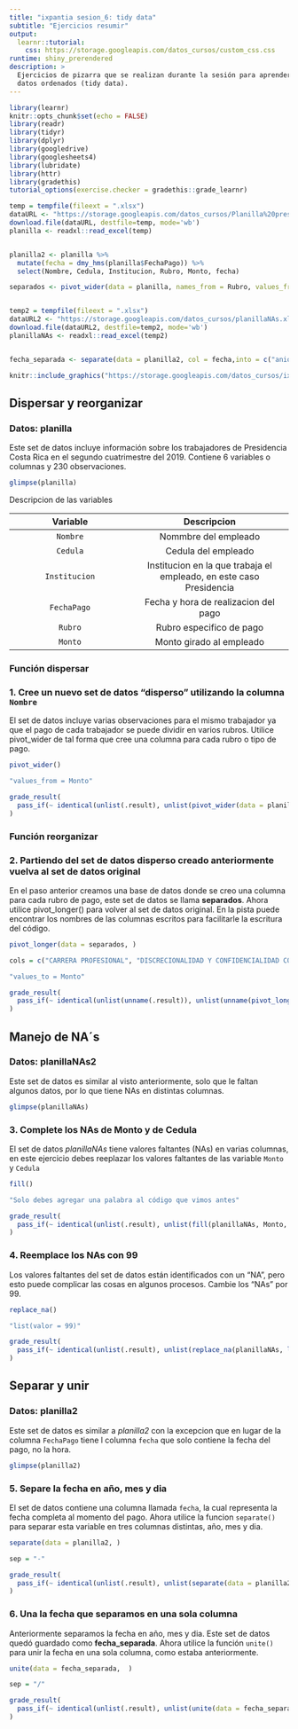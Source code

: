 ```yaml
---
title: "ixpantia sesion_6: tidy data"
subtitle: "Ejercicios resumir" 
output: 
  learnr::tutorial:
    css: https://storage.googleapis.com/datos_cursos/custom_css.css
runtime: shiny_prerendered
description: >
  Ejercicios de pizarra que se realizan durante la sesión para aprender sobre
  datos ordenados (tidy data).
---
```


<style>
@import url('https://fonts.googleapis.com/css2?family=Roboto+Mono&family=Roboto+Slab&family=Source+Sans+Pro:wght@300;400&display=swap');

@import url('https://fonts.googleapis.com/css2?family=Lato&display=swap');
</style> 

```r
library(learnr)
knitr::opts_chunk$set(echo = FALSE)
library(readr)
library(tidyr)
library(dplyr)
library(googledrive)
library(googlesheets4)
library(lubridate)
library(httr)
library(gradethis)
tutorial_options(exercise.checker = gradethis::grade_learnr)

temp = tempfile(fileext = ".xlsx")
dataURL <- "https://storage.googleapis.com/datos_cursos/Planilla%20presidencia.xlsx"
download.file(dataURL, destfile=temp, mode='wb')
planilla <- readxl::read_excel(temp)


planilla2 <- planilla %>% 
  mutate(fecha = dmy_hms(planilla$FechaPago)) %>% 
  select(Nombre, Cedula, Institucion, Rubro, Monto, fecha)

separados <- pivot_wider(data = planilla, names_from = Rubro, values_from = Monto)


temp2 = tempfile(fileext = ".xlsx")
dataURL2 <- "https://storage.googleapis.com/datos_cursos/planillaNAs.xlsx"
download.file(dataURL2, destfile=temp2, mode='wb')
planillaNAs <- readxl::read_excel(temp2)


fecha_separada <- separate(data = planilla2, col = fecha,into = c("anio", "mes", "dia"), sep = "-")
```

```r
knitr::include_graphics("https://storage.googleapis.com/datos_cursos/ixpantia_logo.png")  
```

## Dispersar y reorganizar

### Datos: **planilla**

Este set de datos incluye información sobre los trabajadores de Presidencia Costa Rica en el segundo cuatrimestre del 2019. Contiene 6 variables o columnas y 230 observaciones. 
```r
glimpse(planilla) 
```

Descripcion de las variables

| Variable | Descripcion |
|:--------:|:-----------:|
| `Nombre` | Nommbre del empleado |
| `Cedula` | Cedula del empleado |
| `Institucion` | Institucion en la que trabaja el empleado, en este caso Presidencia |
| `FechaPago` | Fecha y hora de realizacion del pago |
| `Rubro` | Rubro especifico de pago |
| `Monto` | Monto girado al empleado |


### Función dispersar
### 1. Cree un nuevo set de datos "disperso" utilizando la columna `Nombre` 

El set de datos incluye varias observaciones para el mismo trabajador ya que el pago de cada trabajador se puede dividir en varios rubros. Utilice pivot_wider de tal forma que cree una columna para cada rubro o tipo de pago. 
```r
pivot_wider()
```

```r
"values_from = Monto"
```

```r
grade_result(
  pass_if(~ identical(unlist(.result), unlist(pivot_wider(data = planilla, names_from = Rubro, values_from = Monto))), "Muy bien!")
)
```


### Función reorganizar
### 2. Partiendo del set de datos disperso creado anteriormente vuelva al set de datos original

En el paso anterior creamos una base de datos donde se creo una columna para cada rubro de pago, este set de datos se llama **separados**. Ahora utilice pivot_longer() para volver al set de datos original. En la pista puede encontrar los nombres de las columnas escritos para facilitarle la escritura del código. 
```r
pivot_longer(data = separados, )
```

```r
cols = c("CARRERA PROFESIONAL", "DISCRECIONALIDAD Y CONFIDENCIALIDAD COL 108", "DEDICACION EXCLUSIVA", "SALARIO BASE", "AUMENTOS ANUALES", "HORAS EXTRA-P.Adeudados", "PROHIBICION", "SOBREPAGO POR ASIGNACION", "SUBSIDIO ENFERMEDAD REG SERV CIVIL", "SUBSIDIO ENFERMEDAD NO REG SERV CIVIL")
```
 
```r
"values_to = Monto"
```

```r
grade_result(
  pass_if(~ identical(unlist(unname(.result)), unlist(unname(pivot_longer(data = separados, cols = c("CARRERA PROFESIONAL", "DISCRECIONALIDAD Y CONFIDENCIALIDAD COL 108", "DEDICACION EXCLUSIVA", "SALARIO BASE", "AUMENTOS ANUALES", "HORAS EXTRA-P.Adeudados", "PROHIBICION", "SOBREPAGO POR ASIGNACION", "SUBSIDIO ENFERMEDAD REG SERV CIVIL", "SUBSIDIO ENFERMEDAD NO REG SERV CIVIL"),names_to = "Rubro", values_to = "Monto")))), "Muy bien!")
)
```


## Manejo de NA´s

### Datos: **planillaNAs2**

Este set de datos es similar al visto anteriormente, solo que le faltan algunos datos, por lo que tiene NAs en distintas columnas. 
```r
glimpse(planillaNAs)
```


### 3. Complete los NAs de Monto y de Cedula

El set de datos *planillaNAs* tiene valores faltantes (NAs) en varias columnas, en este ejercicio debes reeplazar los valores faltantes de las variable `Monto` y `Cedula`
```r
fill()
```

```r
"Solo debes agregar una palabra al código que vimos antes"
```

```r
grade_result(
  pass_if(~ identical(unlist(.result), unlist(fill(planillaNAs, Monto, Cedula))), "Muy bien!")
)
```


### 4. Reemplace los NAs con 99

Los valores faltantes del set de datos están identificados con un "NA", pero esto puede complicar las cosas en algunos procesos. Cambie los "NAs" por 99. 
```r
replace_na()
```

```r
"list(valor = 99)"
```

```r
grade_result(
  pass_if(~ identical(unlist(.result), unlist(replace_na(planillaNAs, list(valor = 99)))), "Muy bien!")
)
```

## Separar y unir

### Datos: **planilla2** 

Este set de datos es similar a *planilla2* con la excepcion que en lugar de la columna `FechaPago` tiene l columna `fecha` que solo contiene la fecha del pago, no la hora. 

```r
glimpse(planilla2)
```


### 5. Separe la fecha en año, mes y dia

El set de datos contiene una columna llamada `fecha`, la cual representa la fecha completa al momento del pago. Ahora utilice la funcion `separate()` para separar esta variable en tres columnas distintas, año, mes y dia. 

```r
separate(data = planilla2, )
```

```r
sep = "-"
```

```r
grade_result(
  pass_if(~ identical(unlist(.result), unlist(separate(data = planilla2, col = fecha, into = c("anio", "mes", "dia"), sep = "-"))), "Muy bien!")
)
```

### 6. Una la fecha que separamos en una sola columna

Anteriormente separamos la fecha en año, mes y dia. Este set de datos quedó guardado como **fecha_separada**. Ahora utilice la función `unite()` para unir la fecha en una sola columna, como estaba anteriormente. 

```r
unite(data = fecha_separada,  )
```

```r
sep = "/"
```

```r
grade_result(
  pass_if(~ identical(unlist(.result), unlist(unite(data = fecha_separada , col = "FechaPago", anio:dia, sep = "/"))), "Muy bien!")
)
```

